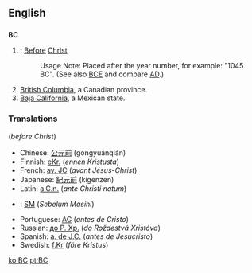{{Wikipedia|Before Christ}}
==English==

==={{initialism}}===
'''BC'''

#{{time}}: [[Before]] [[Christ]]
#:Usage Note:  Placed after the year number, for example: "1045 BC". (See also [[BCE]] and compare [[AD]].)
#[[British Columbia]], a Canadian province.
#[[Baja California]], a Mexican state.

===Translations===
(''before Christ'')
{{top}}
*Chinese: [[公元前]] (gōngyuánqián)
*Finnish: [[eKr.]] (''ennen Kristusta'')
*French: [[av. JC]] (''avant Jésus-Christ'')
*Japanese: [[紀元前]] (kigenzen)
*Latin: [[a.C.n.]] (''ante Christi natum'')
*{{ms}}: [[SM]] (''Sebelum Masihi'')
{{mid}}
*Portuguese: [[AC]] (''antes de Cristo'')
*Russian: [[до Р. Хр.]] (''do Roždestvá Xristóva'')
*Spanish: [[a. de J.C.]] (''antes de Jesucristo'')
*Swedish: [[f.Kr]] (''före Kristus'')
{{bottom}}

[[ko:BC]]
[[pt:BC]]